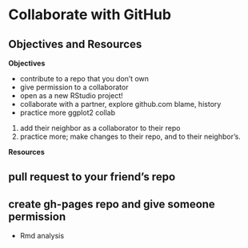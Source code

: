 # Collaborate with GitHub {#collaborate}

## Objectives and Resources

**Objectives**

- contribute to a repo that you don't own
- give permission to a collaborator
- open as a new RStudio project!
- collaborate with a partner, explore github.com blame, history
- practice more ggplot2 collab

1. add their neighbor as a collaborator to their repo
1. practice more; make changes to their repo, and to their neighbor's. 

**Resources**

## pull request to your friend's repo

## create gh-pages repo and give someone permission

- Rmd analysis